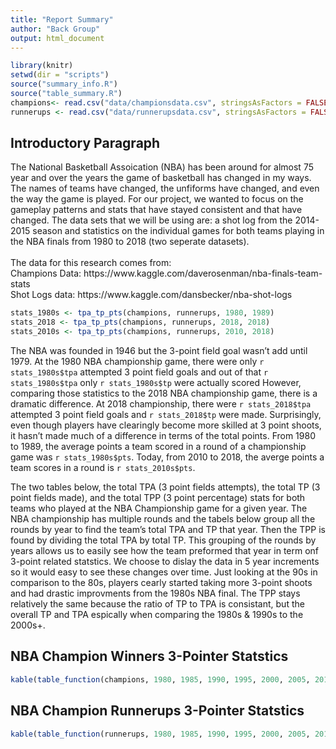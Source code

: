 ```yaml
---
title: "Report Summary"
author: "Back Group"
output: html_document
---
```

```r
library(knitr)
setwd(dir = "scripts")
source("summary_info.R")
source("table_summary.R")
champions<- read.csv("data/championsdata.csv", stringsAsFactors = FALSE)
runnerups <- read.csv("data/runnerupsdata.csv", stringsAsFactors = FALSE)
```
## Introductory Paragraph
  The National Basketball Assoication (NBA) has been around for almost 75 year and over the years the game of basketball has changed in my ways. The names of teams have changed, the unfiforms have changed, and even the way the game is played. For our project, we wanted to focus on the gameplay patterns and stats that have stayed consistent and that have changed. The data sets that we will be using are: a shot log from the 2014-2015 season and statistics on the individual games for both teams playing in the NBA finals from 1980 to 2018 (two seperate datasets).
<br> <br> The data for this research comes from:
<br> Champions Data: https://www.kaggle.com/daverosenman/nba-finals-team-stats
<br> Shot Logs data: https://www.kaggle.com/dansbecker/nba-shot-logs

```r
stats_1980s <- tpa_tp_pts(champions, runnerups, 1980, 1989)
stats_2018 <- tpa_tp_pts(champions, runnerups, 2018, 2018)
stats_2010s <- tpa_tp_pts(champions, runnerups, 2010, 2018)
```

The NBA was founded in 1946 but the 3-point field goal wasn't add until 1979. At the 1980 NBA championship game, there were only `r stats_1980s$tpa` attempted 3 point field goals and out of that `r stats_1980s$tpa` only 
`r stats_1980s$tp` were actually scored However, comparing those statistics to the 2018 NBA championship game, there is a dramatic difference. At 2018 championship, there were `r stats_2018$tpa` attempted 3 point field goals and `r stats_2018$tp` were made. Surprisingly, even though players have clearingly become more skilled at 3 point shoots, it hasn't made much of a difference in terms of the total points. From 1980 to 1989, the average points a team scored in a round of a championship game was `r stats_1980s$pts`. Today, from 2010 to 2018, the averge points a team scores in a round is `r stats_2010s$pts`. 

The two tables below, the total TPA (3 point fields attempts), the total TP (3 point fields made), and the total TPP (3 point percentage) stats for both teams who played at the NBA Championship game for a given year. The NBA championship has multiple rounds and the tabels below group all the rounds by year to find the team's total TPA and TP that year. Then the TPP is found by dividing the total TPA by total TP. This grouping of the rounds by years allows us to easily see how the team preformed that year in term onf 3-point related statstics. We choose to dislay the data in 5 year increments so it would easy to see these changes over time. Just looking at the 90s in comparison to the 80s, players cearly started taking more 3-point shoots and had drastic improvments from the 1980s NBA final. The TPP stays relatively the same because the ratio of TP to TPA is consistant, but the overall TP and TPA espically when comparing the 1980s & 1990s to the 2000s+.

## NBA Champion Winners 3-Pointer Statstics
```r
kable(table_function(champions, 1980, 1985, 1990, 1995, 2000, 2005, 2010, 2015, 2018), col.names = c("Year", "TPA", "TP", "TPP"))
```

## NBA Champion Runnerups 3-Pointer Statstics
```r
kable(table_function(runnerups, 1980, 1985, 1990, 1995, 2000, 2005, 2010, 2015, 2018), col.names = c("Year", "TPA", "TP", "TPP"))
```
